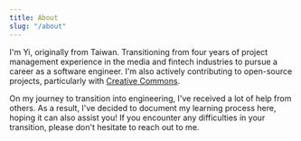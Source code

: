 ```yaml
---
title: About
slug: "/about"
---
```


I'm Yi, originally from Taiwan. Transitioning from four years of project management experience in the media and fintech industries to pursue a career as a software engineer. I'm also actively contributing to open-source projects, particularly with [Creative Commons](https://opensource.creativecommons.org/). 

On my journey to transition into engineering, I've received a lot of help from others. As a result, I've decided to document my learning process here, hoping it can also assist you! If you encounter any difficulties in your transition, please don't hesitate to reach out to me.
